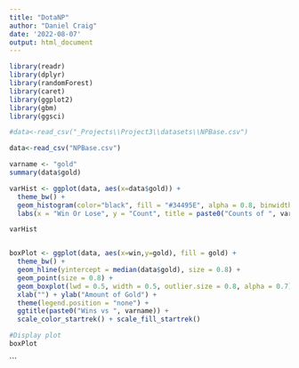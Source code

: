 ```yaml
---
title: "DotaNP"
author: "Daniel Craig"
date: '2022-08-07'
output: html_document
---
```

```r
library(readr)
library(dplyr)
library(randomForest)
library(caret)
library(ggplot2)
library(gbm)
library(ggsci)
```


```r
#data<-read_csv("_Projects\\Project3\\datasets\\NPBase.csv")

data<-read_csv("NPBase.csv")

```

```r

varname <- "gold"
summary(data$gold)

varHist <- ggplot(data, aes(x=data$gold)) +  
  theme_bw() +                                                                     #Set classic bw plot theme
  geom_histogram(color="black", fill = "#34495E", alpha = 0.8, binwidth = 100) +   #Color options, binwidth set to 100 shares
  labs(x = "Win Or Lose", y = "Count", title = paste0("Counts of ", varname))                                  

varHist


boxPlot <- ggplot(data, aes(x=win,y=gold), fill = gold) + 
  theme_bw() +                                                              #Set classic bw plot theme
  geom_hline(yintercept = median(data$gold), size = 0.8) +             #Add line for overall median shares
  geom_point(size = 0.8) +                                                  #Add points
  geom_boxplot(lwd = 0.5, width = 0.5, outlier.size = 0.8, alpha = 0.7) +   #Create boxplot
  xlab("") + ylab("Amount of Gold") +                                             #Label axis
  theme(legend.position = "none") +                                         #Remove legend
  ggtitle(paste0("Wins vs ", varname)) +                                            #Set title
  scale_color_startrek() + scale_fill_startrek()                            #Set color theme

#Display plot
boxPlot
```
```

